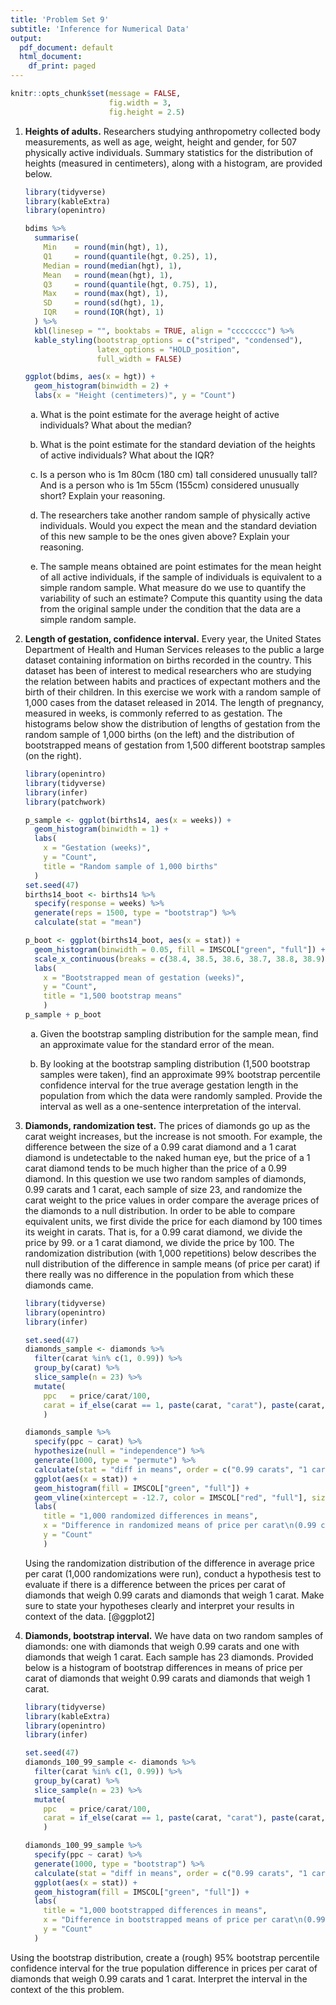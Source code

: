 ```yaml
---
title: 'Problem Set 9'
subtitle: 'Inference for Numerical Data'
output:
  pdf_document: default
  html_document:
    df_print: paged
---
```


```r
knitr::opts_chunk$set(message = FALSE,
                      fig.width = 3,
                      fig.height = 2.5)
```

1. **Heights of adults.** 
Researchers studying anthropometry collected body measurements, as well as age, weight, height and gender, for 507 physically active individuals. 
Summary statistics for the distribution of heights (measured in centimeters), along with a histogram, are provided below.

    ```r
    library(tidyverse)
    library(kableExtra)
    library(openintro)
    
    bdims %>%
      summarise(
        Min    = round(min(hgt), 1),
        Q1     = round(quantile(hgt, 0.25), 1),
        Median = round(median(hgt), 1),
        Mean   = round(mean(hgt), 1),
        Q3     = round(quantile(hgt, 0.75), 1),
        Max    = round(max(hgt), 1),
        SD     = round(sd(hgt), 1),
        IQR    = round(IQR(hgt), 1)
      ) %>%
      kbl(linesep = "", booktabs = TRUE, align = "cccccccc") %>%
      kable_styling(bootstrap_options = c("striped", "condensed"), 
                    latex_options = "HOLD_position",
                    full_width = FALSE)
    
    ggplot(bdims, aes(x = hgt)) +
      geom_histogram(binwidth = 2) +
      labs(x = "Height (centimeters)", y = "Count")
    ```

    a.  What is the point estimate for the average height of active individuals? What about the median?

    b.  What is the point estimate for the standard deviation of the heights of active individuals? What about the IQR?

    c.  Is a person who is 1m 80cm (180 cm) tall considered unusually tall? And is a person who is 1m 55cm (155cm) considered unusually short? Explain your reasoning.

    d.  The researchers take another random sample of physically active individuals. Would you expect the mean and the standard deviation of this new sample to be the ones given above? Explain your reasoning.

    e.  The sample means obtained are point estimates for the mean height of all active individuals, if the sample of individuals is equivalent to a simple random sample. What measure do we use to quantify the variability of such an estimate? Compute this quantity using the data from the original sample under the condition that the data are a simple random sample.
     
4. **Length of gestation, confidence interval.**
Every year, the United States Department of Health and Human Services releases to the public a large dataset containing information on births recorded in the country. 
This dataset has been of interest to medical researchers who are studying the relation between habits and practices of expectant mothers and the birth of their children. 
In this exercise we work with a random sample of 1,000 cases from the dataset released in 2014.
The length of pregnancy, measured in weeks, is commonly referred to as gestation.
The histograms below show the distribution of lengths of gestation from the random sample of 1,000 births (on the left) and the distribution of bootstrapped means of gestation from 1,500 different bootstrap samples (on the right).

    ```r
    library(openintro)
    library(tidyverse)
    library(infer)
    library(patchwork)
    
    p_sample <- ggplot(births14, aes(x = weeks)) +
      geom_histogram(binwidth = 1) +
      labs(
        x = "Gestation (weeks)",
        y = "Count",
        title = "Random sample of 1,000 births"
      )
    set.seed(47)
    births14_boot <- births14 %>%
      specify(response = weeks) %>%
      generate(reps = 1500, type = "bootstrap") %>%
      calculate(stat = "mean")
    
    p_boot <- ggplot(births14_boot, aes(x = stat)) +
      geom_histogram(binwidth = 0.05, fill = IMSCOL["green", "full"]) +
      scale_x_continuous(breaks = c(38.4, 38.5, 38.6, 38.7, 38.8, 38.9)) +
      labs(
        x = "Bootstrapped mean of gestation (weeks)",
        y = "Count",
        title = "1,500 bootstrap means"
        )
    p_sample + p_boot
    ```

    a. Given the bootstrap sampling distribution for the sample mean, find an approximate value for the standard error of the mean. 

    b. By looking at the bootstrap sampling distribution (1,500 bootstrap samples were taken), find an approximate 99% bootstrap percentile confidence interval for the true average gestation length in the population from which the data were randomly sampled. Provide the interval as well as a one-sentence interpretation of the interval.


6. **Diamonds, randomization test.**
The prices of diamonds go up as the carat weight increases, but the increase is not smooth. 
For example, the difference between the size of a 0.99 carat diamond and a 1 carat diamond is undetectable to the naked human eye, but the price of a 1 carat diamond tends to be much higher than the price of a 0.99 diamond. 
In this question we use two random samples of diamonds, 0.99 carats and 1 carat, each sample of size 23, and randomize the carat weight to the price values in order compare the average prices of the diamonds to a null distribution.
In order to be able to compare equivalent units, we first divide the price for each diamond by 100 times its weight in carats. 
That is, for a 0.99 carat diamond, we divide the price by 99. or a 1 carat diamond, we divide the price by 100. 
The randomization distribution (with 1,000 repetitions) below describes the null distribution of the difference in sample means (of price per carat) if there really was no difference in the population from which these diamonds came.

    ```r
    library(tidyverse)
    library(openintro)
    library(infer)
    
    set.seed(47)
    diamonds_sample <- diamonds %>%
      filter(carat %in% c(1, 0.99)) %>%
      group_by(carat) %>%
      slice_sample(n = 23) %>% 
      mutate(
        ppc   = price/carat/100,
        carat = if_else(carat == 1, paste(carat, "carat"), paste(carat, "carats"))
        )
    
    diamonds_sample %>%
      specify(ppc ~ carat) %>%
      hypothesize(null = "independence") %>%
      generate(1000, type = "permute") %>%
      calculate(stat = "diff in means", order = c("0.99 carats", "1 carat")) %>%
      ggplot(aes(x = stat)) + 
      geom_histogram(fill = IMSCOL["green", "full"]) +
      geom_vline(xintercept = -12.7, color = IMSCOL["red", "full"], size = 1) +
      labs(
        title = "1,000 randomized differences in means",
        x = "Difference in randomized means of price per carat\n(0.99 carats - 1 carat)", 
        y = "Count"
        )
    ```

    Using the randomization distribution of the difference in average price per carat (1,000 randomizations were run), conduct a hypothesis test to evaluate if there is a difference between the prices per carat of diamonds that weigh 0.99 carats and diamonds that weigh 1 carat. Make sure to state your hypotheses clearly and interpret your results in context of the data. [@ggplot2]
    
7. **Diamonds, bootstrap interval.**
We have data on two random samples of diamonds: one with diamonds that weigh 0.99 carats and one with diamonds that weigh 1 carat. 
Each sample has 23 diamonds.
Provided below is a histogram of bootstrap differences in means of price per carat of diamonds that weight 0.99 carats and diamonds that weigh 1 carat.

    ```r
    library(tidyverse)
    library(kableExtra)
    library(openintro)
    library(infer)
    
    set.seed(47)
    diamonds_100_99_sample <- diamonds %>%
      filter(carat %in% c(1, 0.99)) %>%
      group_by(carat) %>%
      slice_sample(n = 23) %>% 
      mutate(
        ppc   = price/carat/100,
        carat = if_else(carat == 1, paste(carat, "carat"), paste(carat, "carats"))
        )
        
    diamonds_100_99_sample %>%
      specify(ppc ~ carat) %>%
      generate(1000, type = "bootstrap") %>%
      calculate(stat = "diff in means", order = c("0.99 carats", "1 carat")) %>%
      ggplot(aes(x = stat)) + 
      geom_histogram(fill = IMSCOL["green", "full"]) +
      labs(
        title = "1,000 bootstrapped differences in means",
        x = "Difference in bootstrapped means of price per carat\n(0.99 carats - 1 carat)", 
        y = "Count"
      )
    ```
    
Using the bootstrap distribution, create a (rough) 95% bootstrap percentile confidence interval for the true population difference in prices per carat of diamonds that weigh 0.99 carats and 1 carat. Interpret the interval in the context of the this problem.
    
